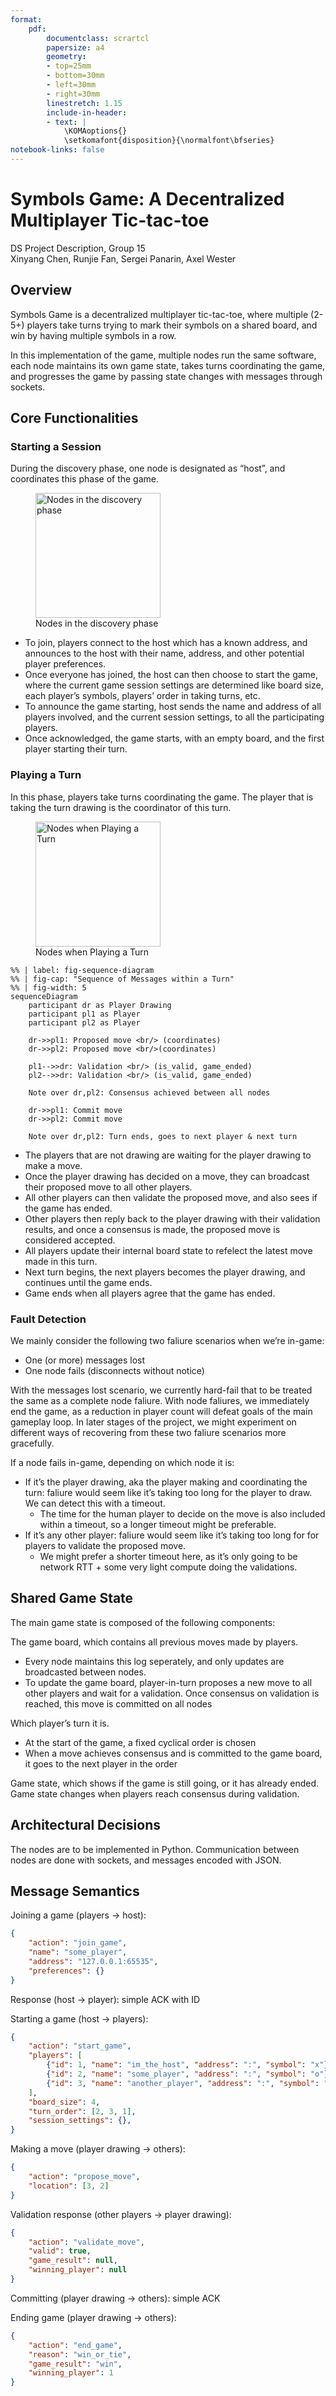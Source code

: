```yaml
---
format:
    pdf:
        documentclass: scrartcl
        papersize: a4
        geometry:
        - top=25mm
        - bottom=30mm
        - left=30mm
        - right=30mm
        linestretch: 1.15
        include-in-header:
        - text: |
            \KOMAoptions{}
            \setkomafont{disposition}{\normalfont\bfseries}
notebook-links: false
---
```


# Symbols Game: A Decentralized Multiplayer Tic-tac-toe

DS Project Description, Group 15  
Xinyang Chen, Runjie Fan, Sergei Panarin, Axel Wester

## Overview

Symbols Game is a decentralized multiplayer tic-tac-toe, where multiple (2-5+) players take turns trying to mark their symbols on a shared board, and win by having multiple symbols in a row.

In this implementation of the game, multiple nodes run the same software, each node maintains its own game state, takes turns coordinating the game, and progresses the game by passing state changes with messages through sockets.

## Core Functionalities

### Starting a Session

During the discovery phase, one node is designated as "host", and coordinates this phase of the game.

![Nodes in the discovery phase](diagrams/architecture-discovery.png){height="200"}

- To join, players connect to the host which has a known address, and announces to the host with their name, address, and other potential player preferences.
- Once everyone has joined, the host can then choose to start the game, where the current game session settings are determined like board size, each player's symbols, players' order in taking turns, etc.
- To announce the game starting, host sends the name and address of all players involved, and the current session settings, to all the participating players.
- Once acknowledged, the game starts, with an empty board, and the first player starting their turn.

### Playing a Turn

In this phase, players take turns coordinating the game. The player that is taking the turn drawing is the coordinator of this turn.

![Nodes when Playing a Turn](diagrams/architecture-in-game.png){height="200"}

```mermaid
%% | label: fig-sequence-diagram
%% | fig-cap: "Sequence of Messages within a Turn"
%% | fig-width: 5
sequenceDiagram
    participant dr as Player Drawing
    participant pl1 as Player
    participant pl2 as Player

    dr->>pl1: Proposed move <br/> (coordinates)
    dr->>pl2: Proposed move <br/>(coordinates)

    pl1-->>dr: Validation <br/> (is_valid, game_ended)
    pl2-->>dr: Validation <br/> (is_valid, game_ended)

    Note over dr,pl2: Consensus achieved between all nodes

    dr->>pl1: Commit move
    dr->>pl2: Commit move

    Note over dr,pl2: Turn ends, goes to next player & next turn
```

- The players that are not drawing are waiting for the player drawing to make a move.
- Once the player drawing has decided on a move, they can broadcast their proposed move to all other players.
- All other players can then validate the proposed move, and also sees if the game has ended.
- Other players then reply back to the player drawing with their validation results, and once a consensus is made, the proposed move is considered accepted.
- All players update their internal board state to refelect the latest move made in this turn.
- Next turn begins, the next players becomes the player drawing, and continues until the game ends.
- Game ends when all players agree that the game has ended.

### Fault Detection

We mainly consider the following two faliure scenarios when we're in-game:

- One (or more) messages lost
- One node fails (disconnects without notice)

With the messages lost scenario, we currently hard-fail that to be treated the same as a complete node faliure. With node faliures, we immediately end the game, as a reduction in player count will defeat goals of the main gameplay loop. In later stages of the project, we might experiment on different ways of recovering from these two faliure scenarios more gracefully.

If a node fails in-game, depending on which node it is:

- If it's the player drawing, aka the player making and coordinating the turn: faliure would seem like it's taking too long for the player to draw. We can detect this with a timeout.
    - The time for the human player to decide on the move is also included within a timeout, so a longer timeout might be preferable.
- If it's any other player: faliure would seem like it's taking too long for for players to validate the proposed move.
    - We might prefer a shorter timeout here, as it's only going to be network RTT + some very light compute doing the validations.

## Shared Game State

The main game state is composed of the following components:

The game board, which contains all previous moves made by players.

- Every node maintains this log seperately, and only updates are broadcasted between nodes.
- To update the game board, player-in-turn proposes a new move to all other players and wait for a validation. Once consensus on validation is reached, this move is committed on all nodes

Which player's turn it is.

- At the start of the game, a fixed cyclical order is chosen
- When a move achieves consensus and is committed to the game board, it goes to the next player in the order

Game state, which shows if the game is still going, or it has already ended. Game state changes when players reach consensus during validation.

## Architectural Decisions

The nodes are to be implemented in Python. Communication between nodes are done with sockets, and messages encoded with JSON.

## Message Semantics

Joining a game (players -> host):
```json
{
    "action": "join_game",
    "name": "some_player",
    "address": "127.0.0.1:65535",
    "preferences": {}
}
```
Response (host -> player): simple ACK with ID

Starting a game (host -> players):
```json
{
    "action": "start_game",
    "players": [
        {"id": 1, "name": "im_the_host", "address": ":", "symbol": "x"},
        {"id": 2, "name": "some_player", "address": ":", "symbol": "o"},
        {"id": 3, "name": "another_player", "address": ":", "symbol": "+"}
    ],
    "board_size": 4,
    "turn_order": [2, 3, 1],
    "session_settings": {},
}
```

Making a move (player drawing -> others):
```json
{
    "action": "propose_move",
    "location": [3, 2]
}
```

Validation response (other players -> player drawing):
```json
{
    "action": "validate_move",
    "valid": true,
    "game_result": null,
    "winning_player": null
}
```
Committing (player drawing -> others): simple ACK

Ending game (player drawing -> others):
```json
{
    "action": "end_game",
    "reason": "win_or_tie",
    "game_result": "win",
    "winning_player": 1
}
```